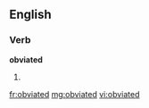 ==English==

===Verb===
'''obviated'''

# {{past of|[[obviate]]}}

[[fr:obviated]]
[[mg:obviated]]
[[vi:obviated]]